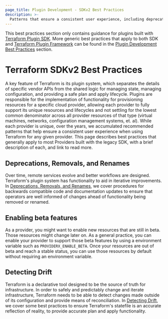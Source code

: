 ```yaml
---
page_title: Plugin Development - SDKv2 Best Practices
description: >-
  Patterns that ensure a consistent user experience, including deprecation, beta features, and detecting drift.
---
```


<Highlight>

This best practices section only contains guidance for plugins built with [Terraform Plugin SDK](/terraform/plugin/sdkv2). More generic best practices that apply to both SDK and [Terraform Plugin Framework](/terraform/plugin/framework) can be found in the [Plugin Development Best Practices](/terraform/plugin/best-practices) section.

</Highlight>

# Terraform SDKv2 Best Practices

A key feature of Terraform is its plugin system, which separates the details of
specific vendor APIs from the shared logic for managing state, managing configuration,
and providing a safe plan and apply lifecycle. Plugins are responsible
for the  implementation of functionality for provisioning resources for a
specific cloud provider, allowing each provider to fully support its unique
resources and lifecycles and not settling for the lowest common denominator
across all provider resources of that type (virtual machines, networks,
configuration management systems, et. al). While each provider is unique, over
the years, we accumulated recommended patterns that help ensure a consistent user experience when using Terraform for any given provider. This page describes best practices that generally apply to most Providers built with the legacy SDK, with a brief description of each, and link to read more. 

## Deprecations, Removals, and Renames

Over time, remote services evolve and better workflows are designed.
Terraform's plugin system has functionality to aid in iterative improvements.
In [Deprecations, Removals, and Renames][deprecations], we cover procedures for
backwards compatible code and documentation updates to ensure that operators
are well informed of changes ahead of functionality being removed or renamed.

## Enabling beta features

As a provider, you might want to enable new resources that are still in beta.
Those resources might change later on.
As a general practice, you can enable your provider to support those beta features
by using a environment variable such as `PROVIDERX_ENABLE_BETA`.
Once your resources are out of beta and reach a stable status, you can use those
resources by default without requiring an environment variable.

## Detecting Drift

Terraform is a declarative tool designed to be the source of truth for
infrastructure. In order to safely and predictably change and iterate
infrastructure, Terraform needs to be able to detect changes made outside of
its configuration and provide means of reconciliation. In [Detecting
Drift][drift], we cover some best practices to ensure Terraform's statefile is
an accurate reflection of reality, to provide accurate plan and apply
functionality.

[deprecations]: /terraform/plugin/sdkv2/best-practices/deprecations

[drift]: /terraform/plugin/sdkv2/best-practices/detecting-drift
